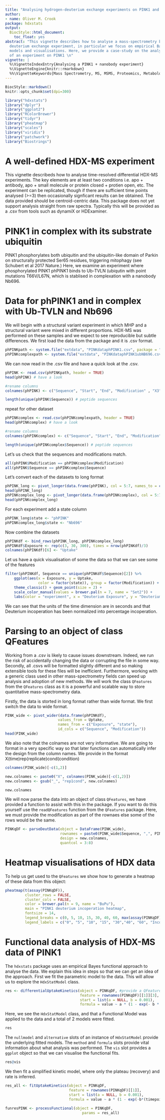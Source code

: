 ```yaml
---
title: "Analysing hydrogen-deuterium exchange experiments on PINK1 and a nanobody"
author:
- name: Oliver M. Crook
package: hdxstats
output:
  BiocStyle::html_document:
    toc_float: yes
abstract: "This vignette describes how to analyse a mass-spectrometry based  hydrogen
  deuterium exchange experiment, in particular we focus on empirical Bayes functional
  models and visualisations. Here, we provide a case-study on the analysis
  of an experiment on PINK1 \n"
vignette: |
  %\VignetteIndexEntry{Analysing a PINK1 + nanobody experiment}
  %\VignetteEngine{knitr::rmarkdown}
  %%\VignetteKeywords{Mass Spectrometry, MS, MSMS, Proteomics, Metabolomics, Infrastructure, Quantitative} %\VignetteEncoding{UTF-8}
---
```


```r
BiocStyle::markdown()
knitr::opts_chunk$set(dpi=300)
```

```r
library("hdxstats")
library("dplyr")
library("ggplot2")
library("RColorBrewer")
library("tidyr")
library("pheatmap")
library("scales")
library("viridis")
library("patchwork")
library("Biostrings")

```

# A well-defined HDX-MS experiment

This vignette describeds how to analyse time-resolved differential HDX-MS
experiments. The key elements are at least two conditions i.e. apo + antibody,
apo + small molecule or protein closed + protien open, etc. The experiment can
be replicated, though if there are sufficient time points analysed (>=3) then
occasionally signficant results can be obtained. The data provided should be
centroid-centric data. This package does not yet support analysis straight
from raw spectra. Typically this will be provided as a .csv from tools such as
dynamiX or HDExaminer.

# PINK1 in complex with its substrate ubiquitin

PINK1 phosphorylates both ubiquitin and the ubiquitin-like domain of Parkin on 
structurally protected Ser65 residues, triggering mitophagy (see Schubert
et al 2017 Nature.) Here, we examine an experiment where phosphorylated PINK1
phPINK1 binds to Ub-TVLN (ubiqutin with point mutations T66V/L67N, which is 
stablised in complexation with a nanobody Nb696. 

# Data for phPINK1 and in complex with Ub-TVLN and Nb696 

We will begin with a structural variant experiment in which MHP and a structural
variant were mixed in different proportions. HDX-MS was performed on these samples
and we expect to see reproducible but subtle differences. We first load the data
from the package and it is .csv format.

```r
phPINKpath <- system.file("extdata", "PINKdataphPINK1.csv", package = "hdxstats")
phPINKcomplexpath <- system.file("extdata", "PINKdataphPINK1ubNB696.csv", package = "hdxstats")
```

We can now read in the .csv file and have a quick look at the .csv.
```r
phPINK <- read.csv(phPINKpath, header = TRUE)
head(phPINK) # have a look

#rename columns
colnames(phPINK) <- c("Sequence", "Start", "End", "Modification" , "X3", "X30", "X300")

length(unique(phPINK$Sequence)) # peptide sequences
```
repeat for other dataset
```r
phPINKcomplex <- read.csv(phPINKcomplexpath, header = TRUE)
head(phPINKcomplex) # have a look

#rename columns
colnames(phPINKcomplex) <- c("Sequence", "Start", "End", "Modification" , "X3", "X30", "X300")

length(unique(phPINKcomplex$Sequence)) # peptide sequences
```
Let's us check that the sequences and modifications match.
```r
all(phPINK$Modification == phPINKcomplex$Modification)
all(phPINK$Sequence == phPINKcomplex$Sequence)

```
Let's convert each of the datasets to long format
```r
phPINK_long <- pivot_longer(data.frame(phPINK), col = 5:7, names_to = c("Exposure"), values_to = "Deuterium incoperation")
head(phPINK_long)
phPINKcomplex_long <- pivot_longer(data.frame(phPINKcomplex), col = 5:7, names_to = c("Exposure"), values_to = "Deuterium incoperation")
head(phPINKcomplex_long)
```
For each experiment add a state column
```r
phPINK_long$state <- "phPINK"
phPINKcomplex_long$state <- "Nb696"
```

Now combine the datasets
```r
phPINKdf <- bind_rows(phPINK_long, phPINKcomplex_long)
phPINKdf$Exposure <- rep(c(3, 30, 300), times = nrow(phPINKdf)/3)
colnames(phPINKdf)[6] <- "Uptake"
```


Let us have a quick visualisation of some the data so that we can see some of
the features

```r
filter(phPINKdf, Sequence == unique(phPINKdf$Sequence)[2]) %>%
    ggplot(aes(x = Exposure, y = Uptake,
               color = factor(state)), group = factor(Modification)) + 
    theme_classic() + geom_point(size = 2) + 
    scale_color_manual(values = brewer.pal(n = 7, name = "Set2")) + 
    labs(color = "experiment", x = "Deuterium Exposure", y = "Deuterium incoperation")
```
We can see that the units of the time dimension are in seconds and that
Deuterium incoperation has been normalized into percentage incoperation.

# Parsing to an object of class QFeatures

Working from a .csv is likely to cause issues downstream. Indeed, we run
the risk of accidentally changing the data or corrupting the file in some way.
Secondly, all .csvs will be formatted slightly different and so making extensible
tools for these files will be inefficient. Furthermore, working with a generic
class used in other mass-spectrometry fields can speed up analysis and adoption
of new methods. We will work the class `QFeatures` from the `QFeatures` class
as it is a powerful and scalable way to store quantitative mass-spectrometry data.

Firstly, the data is storted in long format rather than wide format. We first 
switch the data to wide format. 
```r
PINK_wide <- pivot_wider(data.frame(phPINKdf),
                        values_from = Uptake,
                        names_from = c("Exposure", "state"),
                        id_cols = c("Sequence", "Modification"))
head(PINK_wide)

```

We also note that the colnames are not very informative. We are going to format
in a very specific way so that later functions can automatically infer the design
from the column names. We provide in the format X(time)rep(replicate)cond(condition)
```r
colnames(PINK_wide)[-c(1,2)]

new.colnames <- paste0("X", colnames(PINK_wide)[-c(1,2)])
new.colnames <- gsub("_", "rep1cond", new.colnames)

new.colnames
```
We will now parse the data into an object of class `QFeatures`, we have provided
a function to assist with this in the package. If you want to do this yourself
use the `readQFeatures` function from the `QFeatures` package. Here,
we must provide the modification as part of the rownaes else some of the
rows would be the same.
```r
PINKqDF <- parseDeutData(object = DataFrame(PINK_wide),
                         rownames = paste0(PINK_wide$Sequence, ",", PINK_wide$Modification),
                         design = new.colnames,
                         quantcol = 3:8)

```

# Heatmap visualisations of HDX data

To help us get used to the `QFeatures` we show how to generate a heatmap
of these data from this object:

```r
pheatmap(t(assay(PINKqDF)),
         cluster_rows = FALSE, 
         cluster_cols = FALSE,
         color = brewer.pal(n = 9, name = "BuPu"),
         main = "PINK1 deuterium incoperation heatmap", 
         fontsize = 14,
         legend_breaks = c(0, 5, 10, 15, 30, 40, 60, max(assay(PINKqDF))),
         legend_labels = c("0", "5", "10", "15", "30","40", "60", "Incorporation"))
```


# Functional data analysis of HDX-MS data of PINK1

The `hdxstats` package uses an empirical Bayes functional approach to analyse
the data. We explain this idea in steps so that we can get an idea of the approach.
First we fit the parametric model to the data. This will allow us to explore
the `HdxStatModel` class. 

```r
res <- differentialUptakeKinetics(object = PINKqDF, #provide a QFeature object
                                  feature = rownames(PINKqDF)[[1]][3], # which peptide to do we fit
                                  start = list(a = NULL, b = 0.001),
                                  formula = value ~ a * (1 - exp(- b * timepoint)) + 30) # what are the starting parameter guesses
```
Here, we see the `HdxStatModel` class, and that a Functional Model was applied
to the data and a total of 2 models were fitted.
```r
res
```
The `nullmodel` and `alternative` slots of an instance of `HdxStatModel` provide
the underlying fitted models. The `method` and `formula` slots provide vital 
information about what analysis was performed. The `vis` slot provides a `ggplot`
object so that we can visualise the functional fits.
```r
res@vis
```
We then fit a simplified kinetic model, where only the plateau (recovery) and 
rate is inferred.

```r
res_all <- fitUptakeKinetics(object = PINKqDF,
                             feature = rownames(PINKqDF)[[1]],
                             start = list(a = NULL, b = 0.001),
                             formula = value ~ a * (1 - exp(-b*(timepoint))) + 30)
  
funresPINK <- processFunctional(object = PINKqDF,
                                   params = res_all)
```


